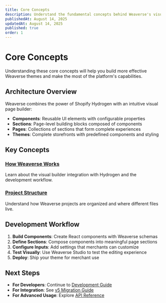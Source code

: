 ```yaml
---
title: Core Concepts
description: Understand the fundamental concepts behind Weaverse's visual page builder and Shopify Hydrogen integration.
publishedAt: August 14, 2025
updatedAt: August 14, 2025
published: true
order: 1
---
```


# Core Concepts

Understanding these core concepts will help you build more effective Weaverse themes and make the most of the platform's capabilities.

## Architecture Overview

Weaverse combines the power of Shopify Hydrogen with an intuitive visual page builder:

- **Components**: Reusable UI elements with configurable properties
- **Sections**: Page-level building blocks composed of components  
- **Pages**: Collections of sections that form complete experiences
- **Themes**: Complete storefronts with predefined components and styling

## Key Concepts

### [How Weaverse Works](core-concepts/how-it-works)
Learn about the visual builder integration with Hydrogen and the development workflow.

### [Project Structure](core-concepts/project-structure)  
Understand how Weaverse projects are organized and where different files live.

## Development Workflow

1. **Build Components**: Create React components with Weaverse schemas
2. **Define Sections**: Compose components into meaningful page sections
3. **Configure Inputs**: Add settings that merchants can customize
4. **Test Visually**: Use Weaverse Studio to test the editing experience
5. **Deploy**: Ship your theme for merchant use

## Next Steps

- **For Developers**: Continue to [Development Guide](development-guide)
- **For Integration**: See [v5 Migration Guide](migration-advanced/v5-migration)
- **For Advanced Usage**: Explore [API Reference](api)